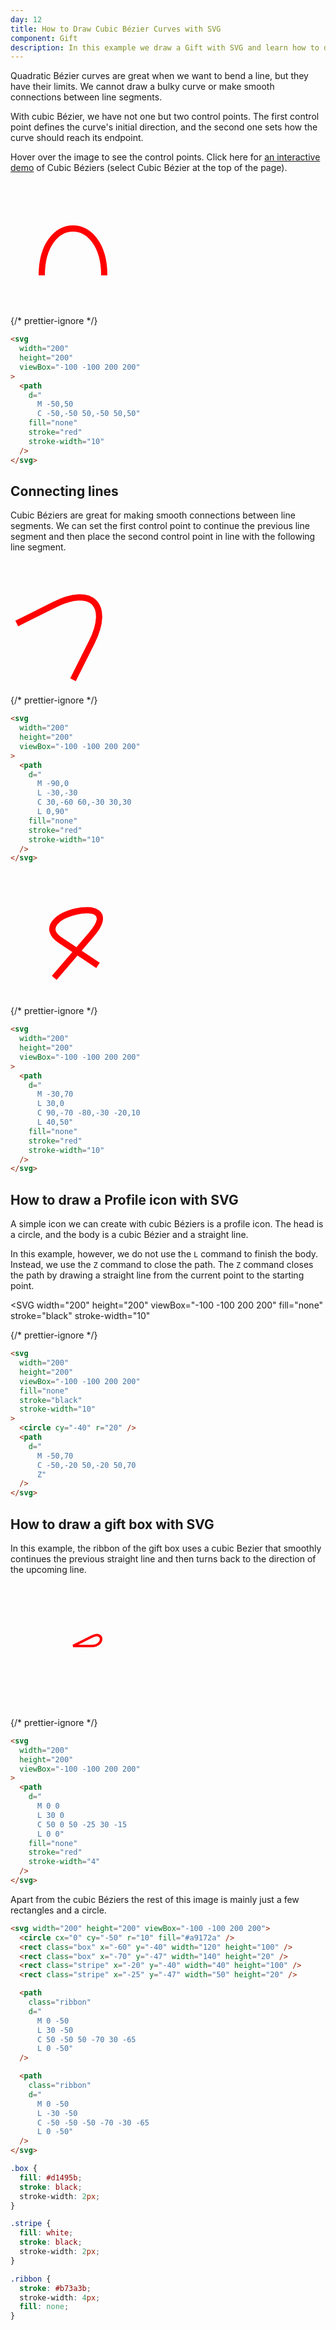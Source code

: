 ```yaml
---
day: 12
title: How to Draw Cubic Bézier Curves with SVG
component: Gift
description: In this example we draw a Gift with SVG and learn how to draw cubic bézier curves.
---
```



Quadratic Bézier curves are great when we want to bend a line, but they have their limits. We cannot draw a bulky curve or make smooth connections between line segments.

With cubic Bézier, we have not one but two control points. The first control point defines the curve's initial direction, and the second one sets how the curve should reach its endpoint.

Hover over the image to see the control points. Click here for <a href="https://hunormarton.github.io/svg-curves" target="_blank" rel="noopener">an interactive demo</a> of Cubic Béziers (select Cubic Bézier at the top of the page).

<Example>

<SVG width="200" height="200" viewBox="-100 -100 200 200">
  <Path
    d="M -50,50 C -50,-50 50,-50 50,50"
    fill="none"
    stroke="red"
    stroke-width="10"
  />
</SVG>

{/* prettier-ignore */}
```html
<svg 
  width="200"
  height="200"
  viewBox="-100 -100 200 200"
>
  <path 
    d="
      M -50,50 
      C -50,-50 50,-50 50,50"
    fill="none"
    stroke="red"
    stroke-width="10"
  />
</svg>
```

</Example>

## Connecting lines

Cubic Béziers are great for making smooth connections between line segments. We can set the first control point to continue the previous line segment and then place the second control point in line with the following line segment.

<Example>

<SVG width="200" height="200" viewBox="-100 -100 200 200">
  <Path
    d="
      M -90,0 
      L -30,-30
      C 30,-60 60,-30 30,30
      L 0,90"
    fill="none"
    stroke="red"
    stroke-width="10"
  />
</SVG>

{/* prettier-ignore */}
```html
<svg 
  width="200"
  height="200"
  viewBox="-100 -100 200 200"
>
  <path 
    d="
      M -90,0 
      L -30,-30
      C 30,-60 60,-30 30,30
      L 0,90"
    fill="none"
    stroke="red"
    stroke-width="10"
  />
</svg>
```

</Example>

<Example>

<SVG width="200" height="200" viewBox="-100 -100 200 200">
  <Path
    d="
      M -30,70 
      L 30,0
      C 90,-70 -80,-30 -20,10
      L 40,50"
    fill="none"
    stroke="red"
    stroke-width="10"
  />
</SVG>

{/* prettier-ignore */}
```html
<svg 
  width="200"
  height="200"
  viewBox="-100 -100 200 200"
>
  <path 
    d="
      M -30,70 
      L 30,0
      C 90,-70 -80,-30 -20,10
      L 40,50"
    fill="none"
    stroke="red"
    stroke-width="10"
  />
</svg>
```

</Example>

## How to draw a Profile icon with SVG

A simple icon we can create with cubic Béziers is a profile icon. The head is a circle, and the body is a cubic Bézier and a straight line.

In this example, however, we do not use the `L` command to finish the body. Instead, we use the `Z` command to close the path. The `Z` command closes the path by drawing a straight line from the current point to the starting point.

<Example>

<SVG
  width="200"
  height="200"
  viewBox="-100 -100 200 200"
  fill="none"
  stroke="black"
  stroke-width="10"
>
  <Circle cy="-40" r="20" />
  <Path d="M -50,70 C -50,-20 50,-20 50,70 Z" />
</SVG>

{/* prettier-ignore */}
```html
<svg
  width="200"
  height="200"
  viewBox="-100 -100 200 200"
  fill="none"
  stroke="black"
  stroke-width="10"
>
  <circle cy="-40" r="20" />
  <path
    d="
      M -50,70 
      C -50,-20 50,-20 50,70 
      Z"
  />
</svg>
```

</Example>

## How to draw a gift box with SVG

In this example, the ribbon of the gift box uses a cubic Bezier that smoothly continues the previous straight line and then turns back to the direction of the upcoming line.

<Example>

<SVG width="200" height="200" viewBox="-100 -100 200 200">
  <Path
    class="ribbon"
    d="
      M 0 0
      L 30 0
      C 50 0 50 -25 30 -15
      L 0 0"
    fill="none"
    stroke="red"
    stroke-width="4"
  />
</SVG>

{/* prettier-ignore */}
```html
<svg 
  width="200"
  height="200"
  viewBox="-100 -100 200 200"
>
  <path 
    d="
      M 0 0
      L 30 0
      C 50 0 50 -25 30 -15
      L 0 0"
    fill="none"
    stroke="red"
    stroke-width="4"
  />
</svg>
```

</Example>

Apart from the cubic Béziers the rest of this image is mainly just a few rectangles and a circle.

<Final>

```html
<svg width="200" height="200" viewBox="-100 -100 200 200">
  <circle cx="0" cy="-50" r="10" fill="#a9172a" />
  <rect class="box" x="-60" y="-40" width="120" height="100" />
  <rect class="box" x="-70" y="-47" width="140" height="20" />
  <rect class="stripe" x="-20" y="-40" width="40" height="100" />
  <rect class="stripe" x="-25" y="-47" width="50" height="20" />

  <path
    class="ribbon"
    d="
      M 0 -50
      L 30 -50
      C 50 -50 50 -70 30 -65
      L 0 -50"
  />

  <path
    class="ribbon"
    d="
      M 0 -50
      L -30 -50
      C -50 -50 -50 -70 -30 -65
      L 0 -50"
  />
</svg>
```

```css
.box {
  fill: #d1495b;
  stroke: black;
  stroke-width: 2px;
}

.stripe {
  fill: white;
  stroke: black;
  stroke-width: 2px;
}

.ribbon {
  stroke: #b73a3b;
  stroke-width: 4px;
  fill: none;
}
```

</Final>
